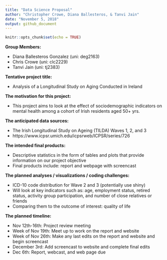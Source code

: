 ```yaml
---
title: "Data Science Proposal"
author: "Christopher Crowe, Diana Ballesteros, & Tanvi Jain"
date: "November 5, 2018"
output: github_document
---
```


```r
knitr::opts_chunk$set(echo = TRUE)
```

**Group Members:**

* Diana Ballesteros Gonzalez (uni: deg2163) 
* Chris Crowe (uni: clc2229) 
* Tanvi Jain (uni: tj2383)

**Tentative project title:** 

* Analysis of a Longitudinal Study on Aging Conducted in Ireland 

**The motivation for this project:**

* This project aims to look at the effect of sociodemographic indicators on mental health among a cohort of Irish residents aged 50+ yrs.

**The anticipated data sources:**

* The Irish Longitudinal Study on Ageing (TILDA) Waves 1, 2, and 3
* https://www.icpsr.umich.edu/icpsrweb/ICPSR/series/726

**The intended final products:** 

* Descriptive statistics in the form of tables and plots that provide information on our project objective
* Final products include: report and webpage with screencast

**The planned analyses / visualizations / coding challenges:**

* ICD-10 code distribution for Wave 2 and 3 (potentially use shiny)
* Will look at key indicators such as: age, employment status, retired status, activity group participation, and number of close relatives or friends
* Comparing them to the outcome of interest: quality of life

**The planned timeline:**

* Nov 12th-16th: Project review meeting 
* Week of Nov 19th: Meet up to work on the report and website  
* Week of Nov 26th: Make any last edits on the report and website and begin screencast 
* December 3rd: Add screencast to website and complete final edits 
* Dec 6th: Report, webcast, and web page due 
